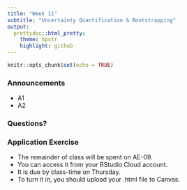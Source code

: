```yaml
---
title: "Week 11"
subtitle: "Uncertainty Quantification & Bootstrapping"
output: 
  prettydoc::html_pretty:
    theme: hpstr
    highlight: github
---
```


```r
knitr::opts_chunk$set(echo = TRUE)
```

### Announcements

- A1
- A2

### Questions?


### Application Exercise

- The remainder of class will be spent on AE-09. 
- You can access it from your RStudio Cloud account. 
- It is due by class-time on Thursday. 
- To turn it in, you should upload your .html file to Canvas.